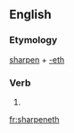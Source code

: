 ==English==

===Etymology===
[[sharpen]] + [[-eth]]

===Verb===
{{head|en|verb form}}

# {{en-archaic third-person singular of|sharpen}}

[[fr:sharpeneth]]